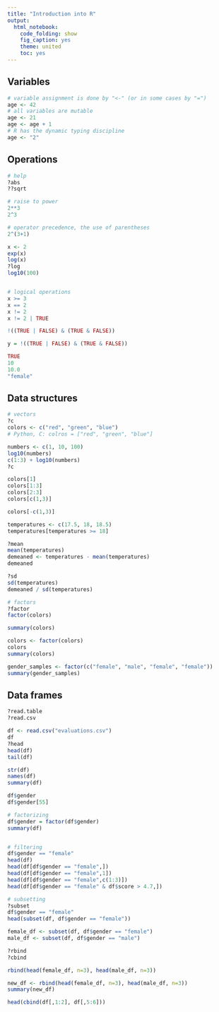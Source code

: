 ```yaml
---
title: "Introduction into R"
output:
  html_notebook:
    code_folding: show
    fig_caption: yes
    theme: united
    toc: yes
---
```


## Variables

```r
# variable assignment is done by "<-" (or in some cases by "=")
age <- 42
# all variables are mutable
age <- 21
age <- age + 1
# R has the dynamic typing discipline
age <- "2"
```

## Operations

```r
# help
?abs
??sqrt

# raise to power
2**3
2^3

# operator precedence, the use of parentheses
2^(3+1)

x <- 2
exp(x)
log(x)
?log
log10(100)


# logical operations
x >= 3
x == 2
x != 2
x != 2 | TRUE

!((TRUE | FALSE) & (TRUE & FALSE))

y = !((TRUE | FALSE) & (TRUE & FALSE))

TRUE
10
10.0
"female"
```

## Data structures

```r
# vectors
?c
colors <- c("red", "green", "blue")
# Python, C: colros = ["red", "green", "blue"]

numbers <- c(1, 10, 100)
log10(numbers)
c(1:3) + log10(numbers)
?c

colors[1]
colors[1:3]
colors[2:3]
colors[c(1,3)]

colors[-c(1,3)]

temperatures <- c(17.5, 18, 18.5)
temperatures[temperatures >= 18]

?mean
mean(temperatures)
demeaned <- temperatures - mean(temperatures)
demeaned

?sd
sd(temperatures)
demeaned / sd(temperatures)

# factors
?factor
factor(colors)

summary(colors)

colors <- factor(colors)
colors
summary(colors)

gender_samples <- factor(c("female", "male", "female", "female"))
summary(gender_samples)
```

## Data frames

```r
?read.table
?read.csv

df <- read.csv("evaluations.csv")
df
?head
head(df)
tail(df)

str(df)
names(df)
summary(df)

df$gender
df$gender[55]

# factorizing
df$gender = factor(df$gender)
summary(df)


# filtering
df$gender == "female"
head(df)
head(df[df$gender == "female",])
head(df[df$gender == "female",1])
head(df[df$gender == "female",c(1:3)])
head(df[df$gender == "female" & df$score > 4.7,])

# subsetting
?subset
df$gender == "female"
head(subset(df, df$gender == "female"))

female_df <- subset(df, df$gender == "female")
male_df <- subset(df, df$gender == "male")

?rbind
?cbind

rbind(head(female_df, n=3), head(male_df, n=3))

new_df <- rbind(head(female_df, n=3), head(male_df, n=3))
summary(new_df)

head(cbind(df[,1:2], df[,5:6]))
```




